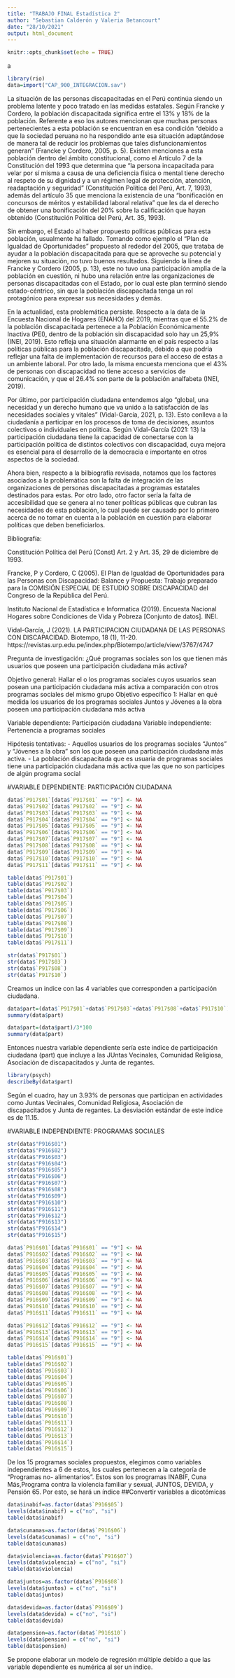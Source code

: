 ---
title: "TRABAJO FINAL Estadística 2"
author: "Sebastian Calderón y Valeria Betancourt"
date: "28/10/2021"
output: html_document
---

```{r setup, include=FALSE}
knitr::opts_chunk$set(echo = TRUE)
```
a
```{r}
library(rio)
data=import("CAP_900_INTEGRACION.sav")
```

La situación de las personas discapacitadas en el Perú continúa siendo un problema latente y poco tratado en las medidas estatales. Según Francke y Cordero, la población discapacitada significa entre el 13% y 18% de la población. Referente a eso los autores mencionan que muchas personas pertenecientes a esta población se encuentran en esa condición “debido a que la sociedad peruana no ha respondido ante esa situación adaptándose de manera tal de reducir los problemas que tales disfuncionamientos generan” (Francke y Cordero, 2005, p. 5). Existen menciones a esta población dentro del ámbito constitucional, como el Artículo 7 de la Constitución del 1993 que determina que “la persona incapacitada para velar por sí misma a causa de una deficiencia física o mental tiene derecho al respeto de su dignidad y a un régimen legal de protección, atención, readaptación y seguridad” (Constitución Política del Perú, Art. 7, 1993), además del artículo 35 que menciona la existencia de una “bonificación en concursos de méritos y estabilidad laboral relativa” que les da el derecho de obtener una bonificación del 20% sobre la calificación que hayan obtenido (Constitución Política del Perú, Art. 35, 1993). 

Sin embargo, el Estado al haber propuesto políticas públicas para esta población, usualmente ha fallado. Tomando como ejemplo el “Plan de Igualdad de Oportunidades” propuesto al rededor del 2005, que trataba de ayudar a la población discapacitada para que se aproveche su potencial y mejoren su situación, no tuvo buenos resultados. Siguiendo la línea de Francke y Cordero (2005, p. 13), este no tuvo una participación amplia de la población en cuestión, ni hubo una relación entre las organizaciones de personas discapacitadas con el Estado, por lo cual este plan terminó siendo estado-céntrico, sin que la población discapacitada tenga un rol protagónico para expresar sus necesidades y demás. 

En la actualidad, esta problemática persiste. Respecto a la data de la Encuesta Nacional de Hogares (ENAHO) del 2019, mientras que el 55.2% de la población discapacitada pertenece a la Población Económicamente Inactiva (PEI), dentro de la población sin discapacidad solo hay un 25,9% (INEI, 2019). Esto refleja una situación alarmante en el país respecto a las políticas públicas para la población discapacitada, debido a que podría reflejar una falta de implementación de recursos para el acceso de estas a un ambiente laboral. Por otro lado, la misma encuesta menciona que el 43% de personas con discapacidad no tiene acceso a servicios de comunicación, y que el 26.4% son parte de la población analfabeta (INEI, 2019). 

Por último, por participación ciudadana entendemos algo  “global,  una  necesidad  y  un  derecho  humano  que  va  unido  a  la  satisfacción  de  las necesidades  sociales  y  vitales” (Vidal-García, 2021, p. 13). Esto conlleva a la ciudadanía a participar en los  procesos  de  toma  de  decisiones,  asuntos colectivos  o  individuales  en  política. Según Vidal-García (2021: 13) la participación ciudadana tiene la capacidad de conectarse con la participación política de distintos colectivos con discapacidad, cuya mejora es esencial para el desarrollo de la democracia e importante en otros aspectos de la sociedad.

Ahora bien, respecto a la bilbiografía revisada, notamos que los factores asociados a la problemática son la falta de integración de las organizaciones de personas discapacitadas a programas estatales destinados para estas. Por otro lado, otro factor sería la falta de accesibilidad que se genera al no tener políticas públicas que cubran las necesidades de esta población, lo cual puede ser causado por lo primero acerca de no tomar en cuenta a la población en cuestión para elaborar políticas que deben beneficiarlos.


Bibliografía:

Constitución Política del Perú [Const] Art. 2 y Art. 35, 29 de diciembre de 1993.

Francke, P y Cordero, C (2005). El Plan de Igualdad de Oportunidades para las Personas con Discapacidad: Balance y Propuesta: Trabajo preparado para la COMISIÓN ESPECIAL DE ESTUDIO SOBRE DISCAPACIDAD del Congreso de la República del Perú.

Instituto Nacional de Estadística e Informatica (2019). Encuesta Nacional Hogares sobre Condiciones de Vida y Pobreza [Conjunto de datos]. INEI. 

Vidal-García, J (2021). LA PARTICIPACION CIUDADANA DE LAS PERSONAS CON DISCAPACIDAD. Biotempo, 18 (1), 11-20.
https://revistas.urp.edu.pe/index.php/Biotempo/article/view/3767/4747


Pregunta de investigación: ¿Qué programas sociales son los que tienen más usuarios que poseen una participación ciudadana más activa?

Objetivo general: Hallar el o los programas sociales cuyos usuarios sean posean una participación ciudadana más activa a comparación con otros programas sociales del mismo grupo
Objetivo específico 1: Hallar en qué medida los usuarios de los programas sociales Juntos y Jóvenes a la obra poseen una participacíón ciudadana más activa

Variable dependiente: Participación ciudadana
Variable independiente: Pertenencia a programas sociales


Hipótesis tentativas:
- Aquellos usuarios de los programas sociales "Juntos" y "Jóvenes a la obra" son los que poseen una participación ciudadana más activa.
- La población discapacitada que es usuaria de programas sociales tiene una participación ciudadana más activa que las que no son participes de algún programa social

#VARIABLE DEPENDIENTE: PARTICIPACIÓN CIUDADANA
```{r}
data$`P917$01`[data$`P917$01` == "9"] <- NA
data$`P917$02`[data$`P917$02` == "9"] <- NA
data$`P917$03`[data$`P917$03` == "9"] <- NA
data$`P917$04`[data$`P917$04` == "9"] <- NA
data$`P917$05`[data$`P917$05` == "9"] <- NA
data$`P917$06`[data$`P917$06` == "9"] <- NA
data$`P917$07`[data$`P917$07` == "9"] <- NA
data$`P917$08`[data$`P917$08` == "9"] <- NA
data$`P917$09`[data$`P917$09` == "9"] <- NA
data$`P917$10`[data$`P917$10` == "9"] <- NA
data$`P917$11`[data$`P917$11` == "9"] <- NA

```

```{r}
table(data$`P917$01`)
table(data$`P917$02`)
table(data$`P917$03`)
table(data$`P917$04`)
table(data$`P917$05`)
table(data$`P917$06`)
table(data$`P917$07`)
table(data$`P917$08`)
table(data$`P917$09`)
table(data$`P917$10`)
table(data$`P917$11`)
```

```{r}
str(data$`P917$01`)
str(data$`P917$03`)
str(data$`P917$08`)
str(data$`P917$10`)
```

Creamos un indice con las 4 variables que corresponden a participación ciudadana.

```{r}
data$part=(data$`P917$01`+data$`P917$03`+data$`P917$08`+data$`P917$10`)
summary(data$part)
```

```{r}
data$part=(data$part)/3*100
summary(data$part)
```
Entonces nuestra variable dependiente sería este indice de participación ciudadana (part) que incluye a las JUntas Vecinales, Comunidad Religiosa, Asociación de discapacitados y Junta de regantes. 

```{r}
library(psych)
describeBy(data$part)
```
Según el cuadro, hay un 3.93% de personas que participan en actividades como Juntas Vecinales, Comunidad Religiosa, Asociación de discapacitados y Junta de regantes. La desviación estándar de este indice es de 11.15.


#VARIABLE INDEPENDIENTE: PROGRAMAS SOCIALES

```{r}
str(data$"P916$01")
str(data$"P916$02")
str(data$"P916$03")
str(data$"P916$04")
str(data$"P916$05")
str(data$"P916$06")
str(data$"P916$07")
str(data$"P916$08")
str(data$"P916$09")
str(data$"P916$10")
str(data$"P916$11")
str(data$"P916$12")
str(data$"P916$13")
str(data$"P916$14")
str(data$"P916$15")

```

```{r}
data$`P916$01`[data$`P916$01` == "9"] <- NA
data$`P916$02`[data$`P916$02` == "9"] <- NA
data$`P916$03`[data$`P916$03` == "9"] <- NA
data$`P916$04`[data$`P916$04` == "9"] <- NA
data$`P916$05`[data$`P916$05` == "9"] <- NA
data$`P916$06`[data$`P916$06` == "9"] <- NA
data$`P916$07`[data$`P916$07` == "9"] <- NA
data$`P916$08`[data$`P916$08` == "9"] <- NA
data$`P916$09`[data$`P916$09` == "9"] <- NA
data$`P916$10`[data$`P916$10` == "9"] <- NA
data$`P916$11`[data$`P916$11` == "9"] <- NA

```

```{r}
data$`P916$12`[data$`P916$12` == "9"] <- NA
data$`P916$13`[data$`P916$13` == "9"] <- NA
data$`P916$14`[data$`P916$14` == "9"] <- NA
data$`P916$15`[data$`P916$15` == "9"] <- NA
```

```{r}
table(data$`P916$01`)
table(data$`P916$02`)
table(data$`P916$03`)
table(data$`P916$04`)
table(data$`P916$05`)
table(data$`P916$06`)
table(data$`P916$07`)
table(data$`P916$08`)
table(data$`P916$09`)
table(data$`P916$10`)
table(data$`P916$11`)
table(data$`P916$12`)
table(data$`P916$13`)
table(data$`P916$14`)
table(data$`P916$15`)
```

De los 15 programas sociales propuestos, elegimos como variables independientes a 6 de estos, los cuales pertenecen a la categoría de "Programas no- alimentarios". Estos son los programas INABIF, Cuna Más,Programa contra la violencia familiar y sexual, JUNTOS, DEVIDA, y Pensión 65. Por esto, se hará un índice
##Convertir variables a dicotómicas
```{r}


data$inabif=as.factor(data$`P916$05`)
levels(data$inabif) = c("no", "si")
table(data$inabif)

data$cunamas=as.factor(data$`P916$06`)
levels(data$cunamas) = c("no", "si")
table(data$cunamas)

data$violencia=as.factor(data$`P916$07`)
levels(data$violencia) = c("no", "si")
table(data$violencia)

data$juntos=as.factor(data$`P916$08`)
levels(data$juntos) = c("no", "si")
table(data$juntos)

data$devida=as.factor(data$`P916$09`)
levels(data$devida) = c("no", "si")
table(data$devida)

data$pension=as.factor(data$`P916$10`)
levels(data$pension) = c("no", "si")
table(data$pension)


```

Se propone elaborar un modelo de regresión múltiple debido a que las variable dependiente es numérica al ser un indice. 


